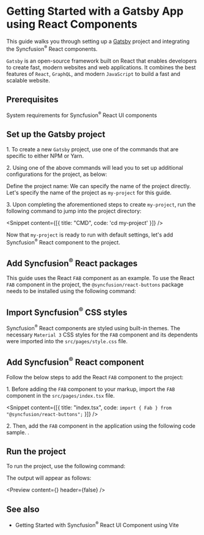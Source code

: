 
<Meta
 title="React components in Gatsby | Syncfusion"
 description="Integrate React components into Gatsby, the React-based framework for building high-performance, scalable websites."
/>

# Getting Started with a Gatsby App using React Components

This guide walks you through setting up a [Gatsby](https://www.gatsbyjs.com/) project and integrating the Syncfusion<sup>®</sup> React components.

`Gatsby` is an open-source framework built on React that enables developers to create fast, modern websites and web applications. It combines the best features of `React`, `GraphQL`, and modern `JavaScript` to build a fast and scalable website.

## Prerequisites

<p><Link to="/overview/system-requirements">System requirements for Syncfusion<sup>®</sup> React UI components</Link></p>

## Set up the Gatsby project

1\. To create a new `Gatsby` project, use one of the commands that are specific to either NPM or Yarn.

<Snippet content={gatsbyNpm} />

2\. Using one of the above commands will lead you to set up additional configurations for the project, as below:

Define the project name: We can specify the name of the project directly. Let's specify the name of the project as `my-project` for this guide.

<Snippet content={gatsbyPreferenceSnippet} />

3\. Upon completing the aforementioned steps to create `my-project`, run the following command to jump into the project directory:

<Snippet content={[{ title: "CMD", code: 'cd my-project' }]} />

Now that `my-project` is ready to run with default settings, let's add Syncfusion<sup>®</sup> React component to the project.

## Add Syncfusion<sup>®</sup> React packages

This guide uses the React <Link to="/floating-action-button">`FAB`</Link> component as an example. To use the React `FAB` component in the project, the `@syncfusion/react-buttons` package needs to be installed using the following command:

<Snippet content={fabBtnPackage} />

## Import Syncfusion<sup>®</sup> CSS styles

Syncfusion<sup>®</sup> React components are styled using <Link to="/appearance/built-in-themes">built-in themes</Link>. The necessary `Material 3` CSS styles for the `FAB` component and its dependents were imported into the `src/pages/style.css` file.

<Snippet content={gatsbyStyles} />

## Add Syncfusion<sup>®</sup> React component

Follow the below steps to add the React `FAB` component to the project:

1\. Before adding the `FAB` component to your markup, import the `FAB` component in the `src/pages/index.tsx` file.

<Snippet content={[{ title: "index.tsx", code: `import { Fab } from "@syncfusion/react-buttons";` }]} />

2\. Then, add the `FAB` component in the application using the following code sample.
.

<Snippet content={gatsbyFABSample} />

## Run the project

To run the project, use the following command:

<Snippet content={gatsbyRunSample} />

The output will appear as follows:

<Preview content={<FloatingActionButton />} header={false} />

## See also

* <p><Link to="/getting-started/vite">Getting Started with Syncfusion<sup>®</sup> React UI Component using Vite</Link></p>